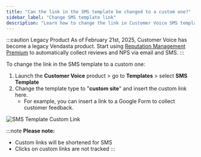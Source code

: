 ```yaml
---
title: "Can the link in the SMS template be changed to a custom one?"
sidebar_label: "Change SMS template link"
description: "Learn how to change the link in Customer Voice SMS templates to a custom one"
---
```


:::caution Legacy Product
As of February 21st, 2025, Customer Voice has become a legacy Vendasta product. Start using [Reputation Management Premium](https://partners.vendasta.com/marketplace/products/RM) to automatically collect reviews and NPS via email and SMS.
:::

To change the link in the SMS template to a custom one:

1. Launch the **Customer Voice** product > go to **Templates** > select **SMS Template**
2. Change the template type to "**custom site**" and insert the custom link here.
   * For example, you can insert a link to a Google Form to collect customer feedback.

![SMS Template Custom Link](/img/legacy-customer-voice/faqs/sms-template-custom-link.jpg)

:::note
**Please note:**

* Custom links will be shortened for SMS
* Clicks on custom links are not tracked
:::